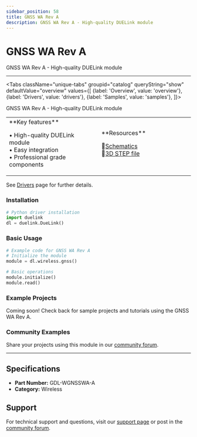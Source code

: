 ```yaml
---
sidebar_position: 58
title: GNSS WA Rev A
description: GNSS WA Rev A - High-quality DUELink module
---
```



# GNSS WA Rev A

<ProductImageSelector 
  partNumber="wgnsswa-a"
  productName="GNSS WA Rev A"
/>

GNSS WA Rev A - High-quality DUELink module

---

<Tabs className="unique-tabs" groupid="catalog" queryString="show" defaultValue="overview"
  values={[
    {label: 'Overview', value: 'overview'},
    {label: 'Drivers', value: 'drivers'},
    {label: 'Samples', value: 'samples'},
  ]}>

<TabItem value="overview">

GNSS WA Rev A - High-quality DUELink module

<table><td width='50%'>
**Key features**

• High-quality DUELink module<br/>
• Easy integration<br/>
• Professional grade components<br/>

</td><td width='50%'>
**Resources**
 
📄[Schematics](/static/sch/wgnsswa-a.pdf)<br/>
🔩[3D STEP file](/static/3d/WGNSSWA-A.step)<br/>

</td></table>

</TabItem>

<TabItem value="drivers">

See [Drivers](../../engine/drivers) page for further details.

### Installation

```python
# Python driver installation
import duelink
dl = duelink.DueLink()
```

### Basic Usage

```python
# Example code for GNSS WA Rev A
# Initialize the module
module = dl.wireless.gnss()

# Basic operations
module.initialize()
module.read()
```

</TabItem>

<TabItem value="samples">

### Example Projects

Coming soon! Check back for sample projects and tutorials using the GNSS WA Rev A.

### Community Examples

Share your projects using this module in our [community forum](https://forums.ghielectronics.com).

</TabItem>

</Tabs>

---

## Specifications

- **Part Number:** GDL-WGNSSWA-A
- **Category:** Wireless

## Support

For technical support and questions, visit our [support page](../../support) or post in the [community forum](https://forums.ghielectronics.com).
